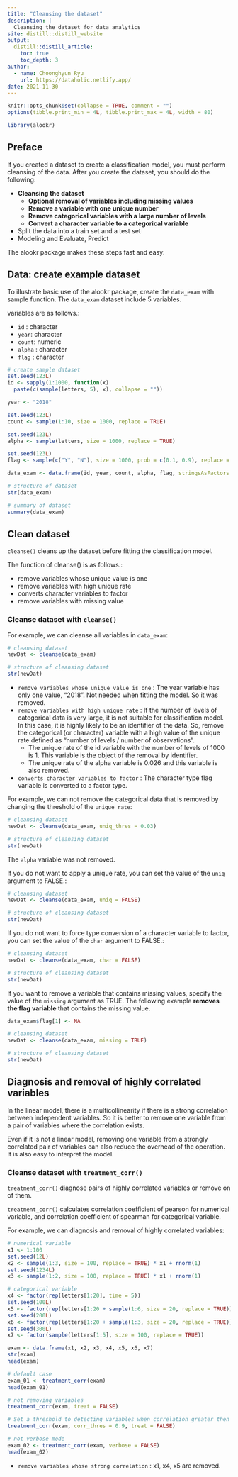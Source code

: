 ```yaml
---
title: "Cleansing the dataset"
description: |
  Cleansing the dataset for data analytics
site: distill::distill_website
output:
  distill::distill_article:
    toc: true
    toc_depth: 3  
author:
  - name: Choonghyun Ryu 
    url: https://dataholic.netlify.app/
date: 2021-11-30
---
```


```r
knitr::opts_chunk$set(collapse = TRUE, comment = "")
options(tibble.print_min = 4L, tibble.print_max = 4L, width = 80)

library(alookr)
```

## Preface
If you created a dataset to create a classification model, you must perform cleansing of the data.
After you create the dataset, you should do the following:

* **Cleansing the dataset**
    + **Optional removal of variables including missing values**
    + **Remove a variable with one unique number**
    + **Remove categorical variables with a large number of levels**
    + **Convert a character variable to a categorical variable**    
* Split the data into a train set and a test set
* Modeling and Evaluate, Predict

The alookr package makes these steps fast and easy:

## Data: create example dataset

To illustrate basic use of the alookr package, create the `data_exam` with sample function. The `data_exam` dataset include 5 variables.

variables are as follows.:

* `id` : character
* `year`: character
* `count`: numeric
* `alpha` : character
* `flag` : character

```r
# create sample dataset
set.seed(123L)
id <- sapply(1:1000, function(x)
  paste(c(sample(letters, 5), x), collapse = ""))

year <- "2018"

set.seed(123L)
count <- sample(1:10, size = 1000, replace = TRUE)

set.seed(123L)
alpha <- sample(letters, size = 1000, replace = TRUE)

set.seed(123L)
flag <- sample(c("Y", "N"), size = 1000, prob = c(0.1, 0.9), replace = TRUE)

data_exam <- data.frame(id, year, count, alpha, flag, stringsAsFactors = FALSE)

# structure of dataset
str(data_exam)

# summary of dataset
summary(data_exam)
```

## Clean dataset
`cleanse()` cleans up the dataset before fitting the classification model.

The function of cleanse() is as follows.:

* remove variables whose unique value is one
* remove variables with high unique rate
* converts character variables to factor
* remove variables with missing value

### Cleanse dataset with `cleanse()`
For example, we can cleanse all variables in `data_exam`:

```r
# cleansing dataset
newDat <- cleanse(data_exam)

# structure of cleansing dataset
str(newDat)
```

* `remove variables whose unique value is one` : The year variable has only one value, "2018". Not needed when fitting the model. So it was removed.
* `remove variables with high unique rate` : If the number of levels of categorical data is very large, it is not suitable for classification model. In this case, it is highly likely to be an identifier of the data. So, remove the categorical (or character) variable with a high value of the unique rate defined as "number of levels / number of observations". 
    + The unique rate of the id variable with the number of levels of 1000 is 1. This variable is the object of the removal by identifier.
    + The unique rate of the alpha variable is 0.026 and this variable is also removed.
* `converts character variables to factor` : The character type flag variable is converted to a factor type.

For example, we can not remove the categorical data that is removed by changing the threshold of the `unique rate`:

```r
# cleansing dataset
newDat <- cleanse(data_exam, uniq_thres = 0.03)

# structure of cleansing dataset
str(newDat)
```

The `alpha` variable was not removed.

If you do not want to apply a unique rate, you can set the value of the `uniq` argument to FALSE.:

```r
# cleansing dataset
newDat <- cleanse(data_exam, uniq = FALSE)

# structure of cleansing dataset
str(newDat)
```

If you do not want to force type conversion of a character variable to factor, you can set the value of the `char` argument to FALSE.:

```r
# cleansing dataset
newDat <- cleanse(data_exam, char = FALSE)

# structure of cleansing dataset
str(newDat)
```

If you want to remove a variable that contains missing values, specify the value of the `missing` argument as TRUE. The following example **removes the flag variable** that contains the missing value.

```r
data_exam$flag[1] <- NA 

# cleansing dataset
newDat <- cleanse(data_exam, missing = TRUE)

# structure of cleansing dataset
str(newDat)
```


## Diagnosis and removal of highly correlated variables

In the linear model, there is a multicollinearity if there is a strong correlation between independent variables. So it is better to remove one variable from a pair of variables where the correlation exists.

Even if it is not a linear model, removing one variable from a strongly correlated pair of variables can also reduce the overhead of the operation. It is also easy to interpret the model.

### Cleanse dataset with `treatment_corr()`
`treatment_corr()` diagnose pairs of highly correlated variables or remove on of them.

`treatment_corr()` calculates correlation coefficient of pearson for numerical variable, and correlation coefficient of spearman for categorical variable.

For example, we can diagnosis and removal of highly correlated variables:

```r
# numerical variable
x1 <- 1:100
set.seed(12L)
x2 <- sample(1:3, size = 100, replace = TRUE) * x1 + rnorm(1)
set.seed(1234L)
x3 <- sample(1:2, size = 100, replace = TRUE) * x1 + rnorm(1)

# categorical variable
x4 <- factor(rep(letters[1:20], time = 5))
set.seed(100L)
x5 <- factor(rep(letters[1:20 + sample(1:6, size = 20, replace = TRUE)], time = 5))
set.seed(200L)
x6 <- factor(rep(letters[1:20 + sample(1:3, size = 20, replace = TRUE)], time = 5))
set.seed(300L)
x7 <- factor(sample(letters[1:5], size = 100, replace = TRUE))

exam <- data.frame(x1, x2, x3, x4, x5, x6, x7)
str(exam)
head(exam)

# default case
exam_01 <- treatment_corr(exam)
head(exam_01)

# not removing variables
treatment_corr(exam, treat = FALSE)

# Set a threshold to detecting variables when correlation greater then 0.9
treatment_corr(exam, corr_thres = 0.9, treat = FALSE)

# not verbose mode
exam_02 <- treatment_corr(exam, verbose = FALSE)
head(exam_02)
```

* `remove variables whose strong correlation` : x1, x4, x5 are removed.
